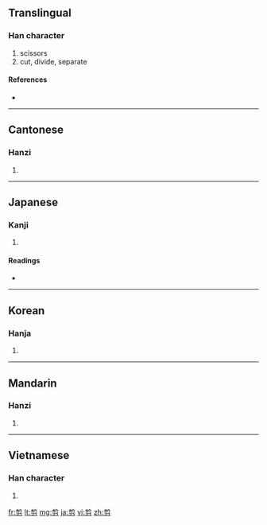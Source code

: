 ==Translingual==

===Han character===
{{Han char|rn=18|rad=刀|as=09|sn=11|four=8022<sub>7</sub>|canj=廿月弓竹 (TBNH)}}

# scissors
# cut, divide, separate

====References====
* {{Han ref|kx=0142.130|dkj=02088|dj=0322.010|hdz=10347.090|uh=526A|ud=21098|bh=B0C5|bd=45253}}

----

==Cantonese==

===Hanzi===
{{yue-hanzi|jyut=|y=jin2}}

# {{defn|Cantonese|sort=刀09}}

----

==Japanese==

===Kanji===
{{ja-kanji|grade=|rs=刀09}}

# {{defn|Japanese}} <!-- line may be deleted if/when POS headers are added -->

====Readings====
* {{ja-readings|on=[[せん]] (sen)|kun=[[きる]] (kiru)}}

----

==Korean==

===Hanja===
{{ko-hanja|hangeul=전|rv=jeon|mr=chŏn}}

# {{defn|Korean|sort=刀09}}

----

==Mandarin==

===Hanzi===
{{cmn-hanzi|pin=[[jiǎn]] ([[jian3]])|wg=chien<sup>3</sup>}}

# {{defn|Mandarin|sort=刀09}}

----

==Vietnamese==

===Han character===
{{vi-hantu|[[tiễn]], [[tiện]]|rs=刀09}}

# {{defn|Vietnamese|sort=刀09}}

[[fr:剪]]
[[lt:剪]]
[[mg:剪]]
[[ja:剪]]
[[vi:剪]]
[[zh:剪]]